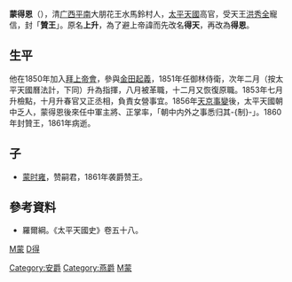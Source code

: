 '''蒙得恩'''（{{bd|1806年||1861年|catIdx=M蒙}}），清[[广西|广西]][[平南|平南]]大朋花王水馬鈴村人，[[太平天國|太平天國]]高官，受天王[[洪秀全|洪秀全]]寵信，封「'''贊王'''」。原名'''上升'''，為了避上帝諱而先改名'''得天'''，再改為'''得恩'''。
==生平==
他在1850年加入[[拜上帝會|拜上帝會]]，參與[[金田起義|金田起義]]，1851年任御林侍衛，次年二月（按太平天國曆法計，下同）升為指揮，八月被革職，十二月又恢復原職。1853年七月升檢點，十月升春官又正丞相，負責女營事宜。1856年[[天京事變|天京事變]]後，太平天國朝中乏人，蒙得恩後來任中軍主將、正掌率，「朝中内外之事悉归其-{制}-」。1860年封贊王，1861年病逝。

==子==
*[[蒙时雍|蒙时雍]]，赞嗣君，1861年袭爵赞王。
{{文庫|干王洪仁玕等勸諭清朝官兵棄暗投明檄}}

==參考資料==
*羅爾綱。《太平天國史》卷五十八。
{{太平天国|nocat}}

[[category:太平天国诸王|M蒙]]
[[Category:安爵|Category:安爵]]
[[Category:燕爵|Category:燕爵]]
[[category:蒙姓|D得]]
[[Category:平南人|M蒙]]